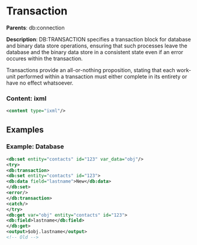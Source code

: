 # Transaction

**Parents**: db:connection

 **Description**:
 DB:TRANSACTION specifies a transaction block for database and binary data store operations, ensuring that such processes leave the database and the binary data store in a consistent state even if an error occures within the transaction.

Transactions provide an all-or-nothing proposition, stating that each work-unit performed within a transaction must either complete in its entirety or have no effect whatsoever.

### Content: ixml

```xml
<content type="ixml"/>
```

## Examples

### Example: Database

```xml
<db:set entity="contacts" id="123" var_data="obj"/>
<try>
<db:transaction>
<db:set entity="contacts" id="123">
<db:data field="lastname">New</db:data>
</db:set>
<error/>
</db:transaction>
<catch/>
</try>
<db:get var="obj" entity="contacts" id="123">
<db:field>lastname</db:field>
</db:get>
<output>$obj.lastname</output>
<!-- Old -->
```

